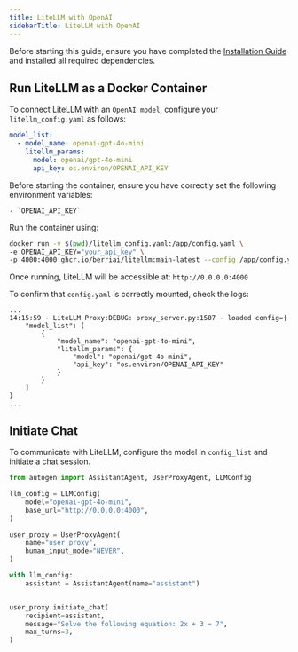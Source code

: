 ```yaml
---
title: LiteLLM with OpenAI
sidebarTitle: LiteLLM with OpenAI
---
```


Before starting this guide, ensure you have completed the [Installation Guide](/docs/user-guide/models/litellm-proxy-server/installation) and installed all required dependencies.

## Run LiteLLM as a Docker Container

To connect LiteLLM with an `OpenAI model`, configure your `litellm_config.yaml` as follows:

```yaml
model_list:
  - model_name: openai-gpt-4o-mini
    litellm_params:
      model: openai/gpt-4o-mini
      api_key: os.environ/OPENAI_API_KEY

```

Before starting the container, ensure you have correctly set the following environment variables:

    - `OPENAI_API_KEY`

Run the container using:
```bash
docker run -v $(pwd)/litellm_config.yaml:/app/config.yaml \
-e OPENAI_API_KEY="your_api_key" \
-p 4000:4000 ghcr.io/berriai/litellm:main-latest --config /app/config.yaml --detailed_debug
```

Once running, LiteLLM will be accessible at: `http://0.0.0.0:4000`


To confirm that `config.yaml` is correctly mounted, check the logs:

```console
...
14:15:59 - LiteLLM Proxy:DEBUG: proxy_server.py:1507 - loaded config={
    "model_list": [
        {
            "model_name": "openai-gpt-4o-mini",
            "litellm_params": {
                "model": "openai/gpt-4o-mini",
                "api_key": "os.environ/OPENAI_API_KEY"
            }
        }
    ]
}
...
```

## Initiate Chat
To communicate with LiteLLM, configure the model in `config_list` and initiate a chat session.

```python
from autogen import AssistantAgent, UserProxyAgent, LLMConfig

llm_config = LLMConfig(
    model="openai-gpt-4o-mini",
    base_url="http://0.0.0.0:4000",
)

user_proxy = UserProxyAgent(
    name="user_proxy",
    human_input_mode="NEVER",
)

with llm_config:
    assistant = AssistantAgent(name="assistant")


user_proxy.initiate_chat(
    recipient=assistant,
    message="Solve the following equation: 2x + 3 = 7",
    max_turns=3,
)
```
